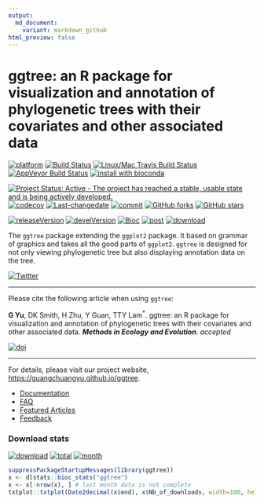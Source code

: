 ```yaml
---
output:
  md_document:
    variant: markdown_github
html_preview: false
---
```


#  ggtree: an R package for visualization and annotation of phylogenetic trees with their covariates and other associated data

[![platform](http://www.bioconductor.org/shields/availability/devel/ggtree.svg)](https://www.bioconductor.org/packages/devel/bioc/html/ggtree.html#archives)
[![Build Status](http://www.bioconductor.org/shields/build/devel/bioc/ggtree.svg)](https://bioconductor.org/checkResults/devel/bioc-LATEST/ggtree/)
[![Linux/Mac Travis Build Status](https://img.shields.io/travis/GuangchuangYu/ggtree/master.svg?label=Mac%20OSX%20%26%20Linux)](https://travis-ci.org/GuangchuangYu/ggtree)
[![AppVeyor Build Status](https://img.shields.io/appveyor/ci/Guangchuangyu/ggtree/master.svg?label=Windows)](https://ci.appveyor.com/project/GuangchuangYu/ggtree)
[![install with bioconda](https://img.shields.io/badge/install%20with-bioconda-green.svg?style=flat)](http://bioconda.github.io/recipes/bioconductor-ggtree/README.html)

[![Project Status: Active - The project has reached a stable, usable state and is being actively developed.](http://www.repostatus.org/badges/latest/active.svg)](http://www.repostatus.org/#active)
[![codecov](https://codecov.io/gh/GuangchuangYu/ggtree/branch/master/graph/badge.svg)](https://codecov.io/gh/GuangchuangYu/ggtree)
[![Last-changedate](https://img.shields.io/badge/last%20change-`r gsub('-', '--', Sys.Date())`-green.svg)](https://github.com/GuangchuangYu/ggtree/commits/master)
[![commit](http://www.bioconductor.org/shields/commits/bioc/ggtree.svg)](https://www.bioconductor.org/packages/devel/bioc/html/ggtree.html#svn_source)
[![GitHub forks](https://img.shields.io/github/forks/GuangchuangYu/ggtree.svg)](https://github.com/GuangchuangYu/ggtree/network) 
[![GitHub stars](https://img.shields.io/github/stars/GuangchuangYu/ggtree.svg)](https://github.com/GuangchuangYu/ggtree/stargazers) 


[![releaseVersion](https://img.shields.io/badge/release%20version-`r rvcheck::check_bioc("ggtree")$latest_version`-green.svg?style=flat)](https://bioconductor.org/packages/ggtree)
[![develVersion](https://img.shields.io/badge/devel%20version-`r rvcheck:::get_devel_version("GuangchuangYu/ggtree")`-green.svg?style=flat)](https://github.com/GuangchuangYu/ggtree)
[![Bioc](http://www.bioconductor.org/shields/years-in-bioc/ggtree.svg)](https://www.bioconductor.org/packages/devel/bioc/html/ggtree.html#since)
[![post](http://www.bioconductor.org/shields/posts/ggtree.svg)](https://support.bioconductor.org/t/ggtree/)
[![download](http://www.bioconductor.org/shields/downloads/ggtree.svg)](https://bioconductor.org/packages/stats/bioc/ggtree/)


The `ggtree` package extending the `ggplot2` package. It based on grammar of graphics and takes all the good parts of `ggplot2`. `ggtree` is designed for not only viewing phylogenetic tree but also displaying annotation data on the tree. 

[![Twitter](https://img.shields.io/twitter/url/https/github.com/GuangchuangYu/ggtree.svg?style=social)](https://twitter.com/intent/tweet?hashtags=ggtree&url=https://guangchuangyu.github.io/ggtree)

-----------------------------------------------------

Please cite the following article when using `ggtree`:

__G Yu__, DK Smith, H Zhu, Y Guan, TTY Lam^\*^. ggtree: an R package for visualization and annotation of phylogenetic trees with their covariates and other associated data. __*Methods in Ecology and Evolution*__. _accepted_

[![doi](https://img.shields.io/badge/doi-10.1111/2041--210X.12628-green.svg?style=flat)](http://dx.doi.org/10.1111/2041-210X.12628)

----------------------------------------------------------------------------------------

For details, please visit our project website, <https://guangchuangyu.github.io/ggtree>.

+ [Documentation](https://guangchuangyu.github.io/ggtree/documentation/)
+ [FAQ](https://guangchuangyu.github.io/ggtree/faq/)
+ [Featured Articles](https://guangchuangyu.github.io/ggtree/featuredArticles/)
+ [Feedback](https://guangchuangyu.github.io/ggtree/#feedback)


### Download stats

[![download](http://www.bioconductor.org/shields/downloads/ggtree.svg)](https://bioconductor.org/packages/stats/bioc/ggtree/)
[![total](https://img.shields.io/badge/downloads-`r sum(dlstats::bioc_stats("ggtree")$Nb_of_downloads)`/total-blue.svg?style=flat)](https://bioconductor.org/packages/stats/bioc/ggtree/)
[![month](https://img.shields.io/badge/downloads-`r x <- dlstats::bioc_stats("ggtree"); x$Nb_of_downloads[nrow(x)-1]`/month-blue.svg?style=flat)](https://bioconductor.org/packages/stats/bioc/ggtree/)

```r
suppressPackageStartupMessages(library(ggtree))
x <- dlstats::bioc_stats("ggtree")
x <- x[-nrow(x), ] # last month data is not complete
txtplot::txtplot(Date2decimal(x$end), x$Nb_of_downloads, width=100, height=25)
```




